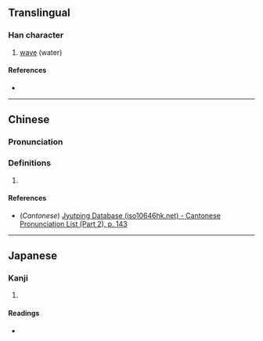 {{character info/new}}
==Translingual==

===Han character===
{{Han char|rn=85|rad=水|as=11|sn=14|four=|canj=EFQE|ids=⿰氵𣳾}}

# [[wave]] (water)

====References====
* {{Han ref|kx=0646.040|dkj=18140|dj=1055.070|hdz=31726.020|uh=6F1B|ud=28443}}

----

==Chinese==
{{zh-forms}}

===Pronunciation===
{{zh-pron
|m=téng
|c=tang4
|mc=
|oc=
|ma=
|cat=n
}}

===Definitions===
{{zh-hanzi}}

# {{rfdef|zh}}

====References====
* (''Cantonese'') [http://www.iso10646hk.net/jp/document/download.jsp Jyutping Database (iso10646hk.net) - Cantonese Pronunciation List (Part 2), p. 143]

----

==Japanese==

===Kanji===
{{ja-kanji|grade=|rs=水11}}

# {{rfdef|ja|sort=水11}}

====Readings====
* {{ja-readings|on=[[とう]] (tō), [[どう]] (dō)|kun=[[なみ]] (nami)}}